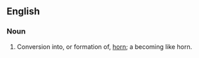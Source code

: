 ==English==

===Noun===
{{en-noun}}

# Conversion into, or formation of, [[horn]]; a becoming like horn.
{{Webster 1913}}